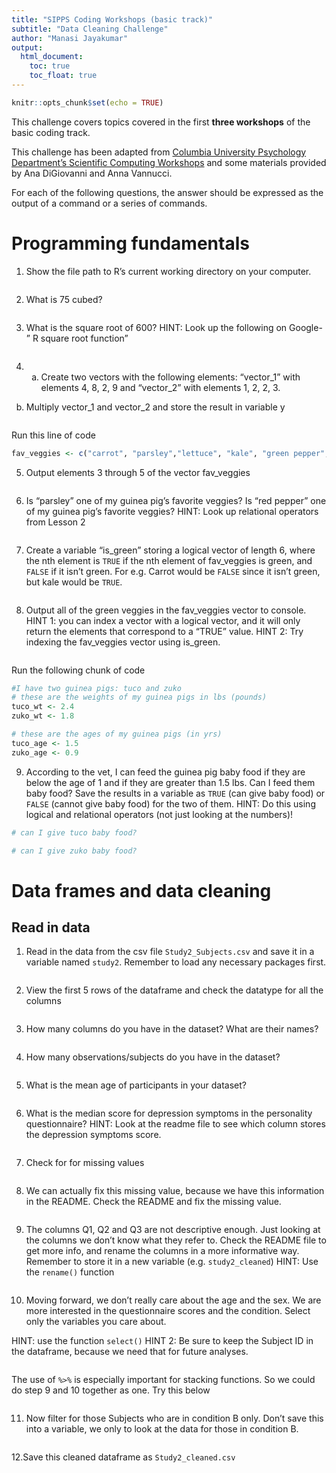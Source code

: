 ```yaml
---
title: "SIPPS Coding Workshops (basic track)"
subtitle: "Data Cleaning Challenge"
author: "Manasi Jayakumar"
output:
  html_document:
    toc: true
    toc_float: true
---
```


```r
knitr::opts_chunk$set(echo = TRUE)
```

This challenge covers topics covered in the first **three workshops** of the basic coding track. 

This challenge has been adapted from [Columbia University Psychology Department's Scientific Computing Workshops](https://cu-psych-computing.github.io/cu-psych-comp-tutorial/){target="_blank"} and some materials provided by Ana DiGiovanni and Anna Vannucci. 

For each of the following questions, the answer should be expressed as the output of a command or a series of commands.

# Programming fundamentals

1. Show the file path to R's current working directory on your computer.

```r

```

2. What is 75 cubed? 
```r

```

3.	What is the square root of 600? 
HINT: Look up the following on Google- " R square root function"

```r

```

4.	a) Create two vectors with the following elements: "vector_1" with elements 4, 8, 2, 9 and "vector_2" with elements 1, 2, 2, 3. 
b) Multiply vector_1 and vector_2 and store the result in variable y
 
```r


```

Run this line of code
```r
fav_veggies <- c("carrot", "parsley","lettuce", "kale", "green pepper","cucumber") #these are my guinea pig's favorite veggies
```
  
5. Output elements 3 through 5 of the vector fav_veggies
```r


```

6. Is "parsley" one of my guinea pig's favorite veggies? Is "red pepper" one of my guinea pig's favorite veggies?
HINT: Look up relational operators from Lesson 2
```r


```

7. Create a variable "is_green" storing a logical vector of length 6, where the nth element is `TRUE` if the nth element of fav_veggies is green, and `FALSE` if it isn't green. For e.g. Carrot would be `FALSE` since it isn't green, but kale would be `TRUE`.

```r


```

8. Output all of the green veggies in the fav_veggies vector to console. 
HINT 1: you can index a vector with a logical vector, and it will only return the elements that correspond to a "TRUE" value.
HINT 2: Try indexing the fav_veggies vector using is_green.

```r

```

Run the following chunk of code 
```r
#I have two guinea pigs: tuco and zuko
# these are the weights of my guinea pigs in lbs (pounds)
tuco_wt <- 2.4
zuko_wt <- 1.8

# these are the ages of my guinea pigs (in yrs)
tuco_age <- 1.5
zuko_age <- 0.9
```

9. According to the vet, I can feed the guinea pig baby food if they are below the age of 1 and if they are greater than 1.5 lbs. Can I feed them baby food? Save the results in a variable as `TRUE` (can give baby food) or `FALSE` (cannot give baby food) for the two of them. HINT: Do this using logical and relational operators (not just looking at the numbers)! 

```r
# can I give tuco baby food?


```

```r
# can I give zuko baby food? 

```


# Data frames and data cleaning

## Read in data

1. Read in the data from the csv file `Study2_Subjects.csv` and save it in a variable named `study2`. Remember to load any necessary packages first. 

```r

```

2. View the first 5 rows of the dataframe and check the datatype for all the columns

```r

```

3. How many columns do you have in the dataset? What are their names?
```r

```


4. How many observations/subjects do you have in the dataset?
```r

```
5. What is the mean age of participants in your dataset? 
```r

```
6. What is the median score for depression symptoms in the personality questionnaire?
HINT: Look at the readme file to see which column stores the depression symptoms score.
```r

```

7. Check for  for missing values

```r

```


8. We can actually fix this missing value, because we have this information in the README. Check the README and fix the missing value.
```r

```

9. The columns Q1, Q2 and Q3 are not descriptive enough. Just looking at the columns we don't know what they refer to. Check the README file to get more info, and rename the columns in a more informative way. Remember to store it in a new variable (e.g. `study2_cleaned`)
HINT: Use the `rename()` function


```r

```

10. Moving forward, we don't really care about the age and the sex. We are more interested in the questionnaire scores and the condition. Select only the variables you care about. 

HINT: use the function `select()` 
HINT 2: Be sure to keep the Subject ID in the dataframe, because we need that for future analyses.

```r

```

The use of `%>%` is especially important for stacking functions. So we could do step 9 and 10 together as one. Try this below
```r

```

11. Now filter for those Subjects who are in condition B only. Don't save this into a variable, we only to look at the data for those in condition B.

```r

```

12.Save this cleaned dataframe as `Study2_cleaned.csv`
```r

```
